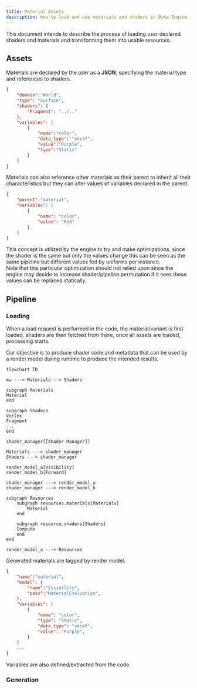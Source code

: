 ```yaml
---
title: Material Assets
description: How to load and use materials and shaders in Byte Engine.
---
```


This document intends to describe the process of loading user declared shaders and materials and transforming them into usable resources.

## Assets

Materials are declared by the user as a **JSON**, specifying the material type and references to shaders.

```json material.json
{
	"domain":"World",
	"type": "Surface",
	"shaders": {
		"Fragment": "../.."
	},
	"variables": [
		{
			"name":"color",
			"data_type": "vec4f",
			"value":"Purple",
			"type":"Static"
		}
	]
}
```

Materials can also reference other materials as their parent to inherit all their characteristics but they can alter values of variables declared in the parent.

```json variant.json
{
	"parent":"material",
	"variables": [
		{
			"name": "color",
			"value": "Red"
		}
	]
}
```

This concept is utilized by the engine to try and make optimizations, since the shader is the same but only the values change this can be seen as the same pipeline but
different values fed by uniforms per instance. <br/>Note that this particular optimization should not relied upon since the engine may decide to increase shader/pipeline permutation if
it sees these values can be replaced statically.

## Pipeline

### Loading

When a load request is performed in the code, the material/variant is first loaded, shaders are then fetched from there, once all assets are loaded, processing starts.

Our objective is to produce shader code and metadata that can be used by a render model during runtime to produce the intended results.

```mermaid
flowchart TD

ma ---> Materials --> Shaders

subgraph Materials
Material
end

subgraph Shaders
Vertex
Fragment
...
end

shader_manager[[Shader Manager]]

Materials ---> shader_manager
Shaders ---> shader_manager

render_model_a[Visibility]
render_model_b[Forward]

shader_manager ---> render_model_a
shader_manager ---> render_model_b

subgraph Resources
	subgraph resources.materials[Materials]
		Material
	end

	subgraph resource.shaders[Shaders]
	Compute
	end
end

render_model_a ---> Resources
```

Generated materials are tagged by render model.

```json
{
	"name":"material",
	"model": {
		"name":"Visibility",
		"pass":"MaterialEvaluation",
	},
	"variables": [
		{
			"name": "color",
			"type": "Static",
			"data_type": "vec4f",
			"value": "Purple",
		}
	]
	...
}
```

Variables are also defined/extracted from the code.

### Generation